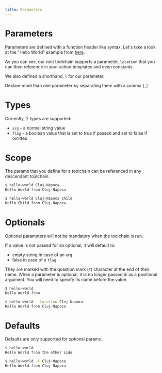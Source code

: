 ```yaml
---
title: Parameters
---
```




# Parameters

Parameters are defined with a function header like syntax. 
Let's take a look at the "Hello World" example from [here](/docs/getting-started/your-first-toolchain.mdx).

<YourFirstToolchain/>

As you can see, our root toolchain supports a parameter, `location` that you can
then reference in your action templates and even constants.

We also defined a shorthand, `l` for our parameter.

Declare more than one parameter by separating them with a comma (`,`)

# Types

Currently, 2 types are supported:
* `arg` - a normal string value
* `flag` - a boolean value that is set to true if passed and set to false if omitted

# Scope

The params that you define for a toolchain can be referenced in any
descendant toolchain.

<Scope/>

```sh title=Console
$ hello-world Cluj-Napoca
Hello World from Cluj-Napoca

$ hello-world Cluj-Napoca child
Hello Child from Cluj-Napoca
```

# Optionals

Optional parameters will not be mandatory when the toolchain is run. 

If a value is not passed for an optional, it will default to: 
* empty string in case of an `arg`
* false in case of a `flag`

They are marked with the question mark (`?`) character at the end of their name.
When a parameter is optional, it is no longer passed in as a positional argument.
You will need to specify its name before the value.

<Optionals/>

```sh title=Console
$ hello-world 
Hello World from

$ hello-world --location Cluj-Napoca
Hello World from Cluj-Napoca
```

# Defaults

Defaults are only supported for optional params.

<Defaults/>

```sh title=Console
$ hello-world 
Hello World from the other side

$ hello-world -l Cluj-Napoca
Hello World from Cluj-Napoca
```

<!-- Overriding defaults is currently not supported by kotlinx.cli library -->
<!-- # Overriding defaults

Sometimes, when you call a child toolchain, you could need
other defaults than what is defined in the parent toolchain.
But you also can't modify the original default value, because they
make sense for the parent, but not for the child.

Thats when you should override the defaults:

<OverridingDefaults/>

```sh title=Console
$ hello-world
Hello World from the other side

$ hello-world -l Cluj-Napoca
Hello World from Cluj-Napoca

$ hello-world child
Hello Child from this side

$ hello-world -l Cluj-Napoca child
Hello Child from Cluj-Napoca
``` -->